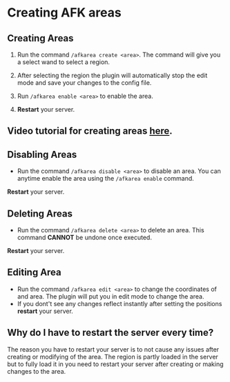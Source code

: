 # Creating AFK areas

## Creating Areas

1. Run the command `/afkarea create <area>`.
The command will give you a select wand to select a region.

2. After selecting the region the plugin will automatically stop the edit mode and save your changes to the config file.

3. Run `/afkarea enable <area>` to enable the area.

4. **Restart** your server.

## Video tutorial for creating areas [here](https://www.youtube.com/v/I7mjx96nOJU).



## Disabling Areas
* Run the command `/afkarea disable <area>` to disable an area.
You can anytime enable the area using the `/afkarea enable` command.

**Restart** your server.

## Deleting Areas
* Run the command `/afkarea delete <area>` to delete an area.
This command **CANNOT** be undone once executed.

**Restart** your server.


## Editing Area
* Run the command `/afkarea edit <area>` to change the coordinates of and area.
The plugin will put you in edit mode to change the area.
* If you dont't see any changes reflect instantly after setting the positions **restart** your server.


## Why do I have to restart the server every time?

The reason you have to restart your server is to not cause any issues after creating or modifying of the area.
The region is partly loaded in the server but to fully load it in you need to restart your server after creating or making changes to the area.